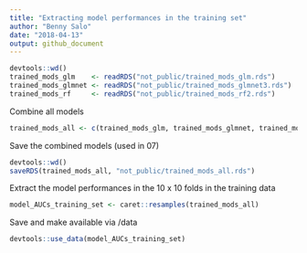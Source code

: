 ```yaml
---
title: "Extracting model performances in the training set"
author: "Benny Salo"
date: "2018-04-13"
output: github_document
---
```


```r
devtools::wd()
trained_mods_glm    <- readRDS("not_public/trained_mods_glm.rds")
trained_mods_glmnet <- readRDS("not_public/trained_mods_glmnet3.rds")
trained_mods_rf     <- readRDS("not_public/trained_mods_rf2.rds")
```

Combine all models

```r
trained_mods_all <- c(trained_mods_glm, trained_mods_glmnet, trained_mods_rf)
```

Save the combined models (used in 07)
```r
devtools::wd()
saveRDS(trained_mods_all, "not_public/trained_mods_all.rds")
```


Extract the model performances in the 10 x 10 folds in the training data
```r
model_AUCs_training_set <- caret::resamples(trained_mods_all)
```

Save and make available via /data
```r
devtools::use_data(model_AUCs_training_set)
```

